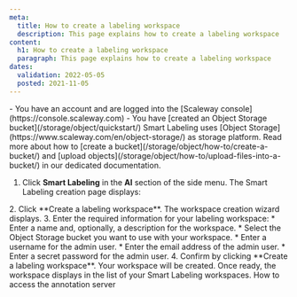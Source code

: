 ```yaml
---
meta:
  title: How to create a labeling workspace
  description: This page explains how to create a labeling workspace
content:
  h1: How to create a labeling workspace
  paragraph: This page explains how to create a labeling workspace
dates:
  validation: 2022-05-05
  posted: 2021-11-05
---
```


<Message type="requirement">
  - You have an account and are logged into the [Scaleway console](https://console.scaleway.com) 
  - You have [created an Object Storage bucket](/storage/object/quickstart/)
</Message>

<Message type="tip">
  Smart Labeling uses [Object Storage](https://www.scaleway.com/en/object-storage/) as storage platform. Read more about how to [create a bucket](/storage/object/how-to/create-a-bucket/) and [upload objects](/storage/object/how-to/upload-files-into-a-bucket/) in our dedicated documentation.
</Message>

1. Click **Smart Labeling** in the **AI** section of the side menu. The Smart Labeling creation page displays:
  <Lightbox src="scaleway-smart-labeling-splash.webp" alt="" />
2. Click **Create a labeling workspace**. The workspace creation wizard displays.
3. Enter the required information for your labeling workspace:
    * Enter a name and, optionally, a description for the workspace.
    * Select the Object Storage bucket you want to use with your workspace.
    * Enter a username for the admin user.
    * Enter the email address of the admin user. 
    * Enter a secret password for the admin user.
4. Confirm by clicking **Create a labeling workspace**. Your workspace will be created.
    Once ready, the workspace displays in the list of your Smart Labeling workspaces.


<Navigation title="See Also">
  <NextButton to="/ai/smart-labeling/how-to/access-annotation-server">How to access the annotation server</NextButton>
</Navigation>
